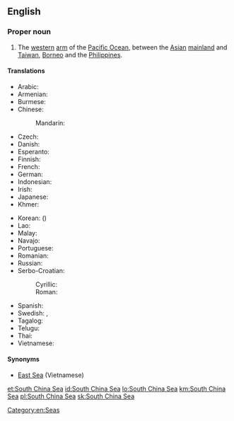 ==English==

{{wikipedia}}

===Proper noun===
{{en-proper noun|head=[[south|South]] [[China]] [[sea|Sea]]}}

# The [[western]] [[arm]] of the [[Pacific Ocean]], between the [[Asian]] [[mainland]] and [[Taiwan]], [[Borneo]] and the [[Philippines]].

====Translations====
{{trans-top|Pacific Ocean, between the Asian mainland and Taiwan, Borneo and the Philippines}}
* Arabic: {{t|ar|بحر الصين الجنوبي|m|tr=baḥr al-ṣīn al-janūbī}}
* Armenian: {{t|hy|Հարավ-Չինական ծով}}
* Burmese: {{t-needed|my}}
* Chinese:
*: Mandarin: {{t+|cmn|南海|tr=Nán Hǎi|sc=Hani}}
* Czech: {{t|cs|Jihočínské moře|n}}
* Danish: {{t|da|Sydkinesiske Hav}}
* Esperanto: {{t|eo|Sudĉina Maro}}
* Finnish: {{t|fi|Etelä-Kiinanmeri}}
* French: {{t+|fr|mer de Chine méridionale|f}}
* German: {{t|de|Südchinesisches Meer|n}}
* Indonesian: {{t|id|Laut Tiongkok Selatan}}
* Irish: {{t|ga|Muir na Síne Theas|f}}
* Japanese: {{t|ja|南シナ海|tr=みなみしなかい, Minami Shina kai}}
* Khmer: {{t|km|សមុទ្រចិនខាងត្បូង|tr=sa’mot cən kʰaaŋ tbooŋ|sc=Khmr}}
{{trans-mid}}
* Korean: {{t|ko|남중국해|sc=Hang}} ({{t|ko|南中國海|sc=Hani}})
* Lao: {{t+|lo|ທະເລຈີນໃຕ້|sc=Laoo}}
* Malay: {{t|ms|Laut China Selatan}}
* Navajo: {{t|nv|Tónteel náátsʼósí}}
* Portuguese: {{t|pt|Mar da China Meridional|m}}
* Romanian: {{t|ro|Marea Chinei de Sud|f}}
* Russian: {{t|ru|Ю́жно-Кита́йское мо́ре|n|}}
* Serbo-Croatian:
*: Cyrillic: {{t|sh|Јужнокинеско море|n}}
*: Roman: {{t|sh|Južnokinesko more|n}} 
* Spanish: {{t|es|Mar de la China Meridional|m}}
* Swedish: {{t|sv|Sydkinesiska sjön|c}}, {{t|sv|Sydkinesiska havet|n}}
* Tagalog: {{t|tl|Dagat Luzon}}
* Telugu: {{t|te|దక్షిణ చైనా సముద్రం}}
* Thai: {{t|th|ทะเลจีนใต้ |tr=tá-lay jeen dtâi|sc=Thai}}
* Vietnamese: {{t|vi|Biển Đông}}
{{trans-bottom}}

====Synonyms====
* [[East Sea]] (Vietnamese)

[[Category:en:Seas]]

[[et:South China Sea]]
[[id:South China Sea]]
[[lo:South China Sea]]
[[km:South China Sea]]
[[pl:South China Sea]]
[[sk:South China Sea]]